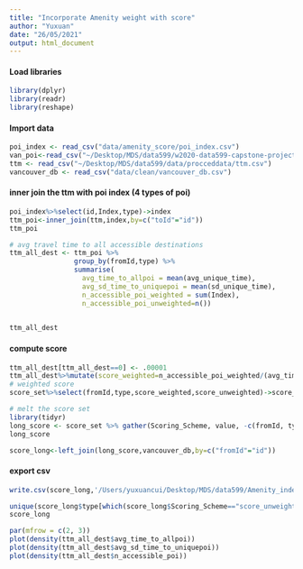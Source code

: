 ```yaml
---
title: "Incorporate Amenity weight with score"
author: "Yuxuan"
date: "26/05/2021"
output: html_document
---
```


#### Load libraries
```r
library(dplyr)
library(readr)
library(reshape)

```

#### Import data



```R
poi_index <- read_csv("data/amenity_score/poi_index.csv")
van_poi<-read_csv("~/Desktop/MDS/data599/w2020-data599-capstone-projects-statistics-canada-transit/data/clean/vancouver_facilities_2.csv")
ttm <- read_csv("~/Desktop/MDS/data599/data/procceddata/ttm.csv")
vancouver_db <- read_csv("data/clean/vancouver_db.csv")
```


#### inner join the ttm with poi index (4 types of poi)
```R
poi_index%>%select(id,Index,type)->index
ttm_poi<-inner_join(ttm,index,by=c("toId"="id"))
ttm_poi
```


```R
# avg travel time to all accessible destinations
ttm_all_dest <- ttm_poi %>%
                group_by(fromId,type) %>% 
                summarise(
                  avg_time_to_allpoi = mean(avg_unique_time), 
                  avg_sd_time_to_uniquepoi = mean(sd_unique_time),
                  n_accessible_poi_weighted = sum(Index),
                  n_accessible_poi_unweighted=n())
                

ttm_all_dest
```

#### compute score

```R
ttm_all_dest[ttm_all_dest==0] <- .00001
ttm_all_dest%>%mutate(score_weighted=n_accessible_poi_weighted/(avg_time_to_allpoi*avg_sd_time_to_uniquepoi),score_unweighted=n_accessible_poi_unweighted/(avg_time_to_allpoi*avg_sd_time_to_uniquepoi))->score_set
# weighted score
score_set%>%select(fromId,type,score_weighted,score_unweighted)->score_set
```

```R
# melt the score set 
library(tidyr)
long_score <- score_set %>% gather(Scoring_Scheme, value, -c(fromId, type))
long_score
```

```R
score_long<-left_join(long_score,vancouver_db,by=c("fromId"="id"))
```


#### export csv 

```R

write.csv(score_long,'/Users/yuxuancui/Desktop/MDS/data599/Amenity_index/long_score.csv',row.names = FALSE)
```


```R
unique(score_long$type[which(score_long$Scoring_Scheme=="score_unweighted")])
score_long

```


```r
par(mfrow = c(2, 3))
plot(density(ttm_all_dest$avg_time_to_allpoi))
plot(density(ttm_all_dest$avg_sd_time_to_uniquepoi))
plot(density(ttm_all_dest$n_accessible_poi))
```
